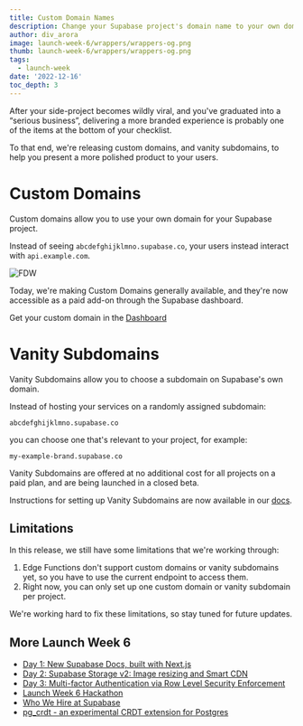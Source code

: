 ```yaml
---
title: Custom Domain Names
description: Change your Supabase project's domain name to your own domain.
author: div_arora
image: launch-week-6/wrappers/wrappers-og.png
thumb: launch-week-6/wrappers/wrappers-og.png
tags:
  - launch-week
date: '2022-12-16'
toc_depth: 3
---
```


After your side-project becomes wildly viral, and you've graduated into a “serious business”, delivering a more branded experience is probably one of the items at the bottom of your checklist.

To that end, we're releasing custom domains, and vanity subdomains, to help you present a more polished product to your users.

# Custom Domains

Custom domains allow you to use your own domain for your Supabase project.

Instead of seeing `abcdefghijklmno.supabase.co`, your users instead interact with `api.example.com`.

![FDW](/images/blog/launch-week-6/custom-domains/custom-subdomain.png)

Today, we're making Custom Domains generally available, and they're now accessible as a paid add-on through the Supabase dashboard.

Get your custom domain in the [Dashboard](https://app.supabase.com/project/_/settings/general)

# Vanity Subdomains

Vanity Subdomains allow you to choose a subdomain on Supabase's own domain.

Instead of hosting your services on a randomly assigned subdomain:

`abcdefghijklmno.supabase.co`

you can choose one that's relevant to your project, for example:

`my-example-brand.supabase.co`

Vanity Subdomains are offered at no additional cost for all projects on a paid plan, and are being launched in a closed beta.

Instructions for setting up Vanity Subdomains are now available in our [docs](https://supabase.com/docs/guides/platform/custom-domains#vanity-subdomains).

## Limitations

In this release, we still have some limitations that we're working through:

1. Edge Functions don't support custom domains or vanity subdomains yet, so you have to use the current endpoint to access them.
2. Right now, you can only set up one custom domain or vanity subdomain per project.

We're working hard to fix these limitations, so stay tuned for future updates.

## More Launch Week 6

- [Day 1: New Supabase Docs, built with Next.js](https://supabase.com/blog/new-supabase-docs-built-with-nextjs)
- [Day 2: Supabase Storage v2: Image resizing and Smart CDN](https://supabase.com/blog/storage-image-resizing-smart-cdn)
- [Day 3: Multi-factor Authentication via Row Level Security Enforcement](https://supabase.com/blog/mfa-auth-via-rls)
- [Launch Week 6 Hackathon](https://supabase.com/blog/launch-week-6-hackathon)
- [Who We Hire at Supabase](https://supabase.com/blog/who-we-hire)
- [pg_crdt - an experimental CRDT extension for Postgres](https://supabase.com/blog/postgres-crdt)
